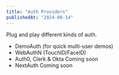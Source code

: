 ```yaml
---
title: "Auth Providers"
publishedAt: "2024-08-14"
---
```


Plug and play different kinds of auth.

- DemoAuth (for quick multi-user demos)
- WebAuthN (TouchID/FaceID)
- Auth0, Clerk & Okta <Badge>Coming soon</Badge>
- NextAuth <Badge>Coming soon</Badge>
